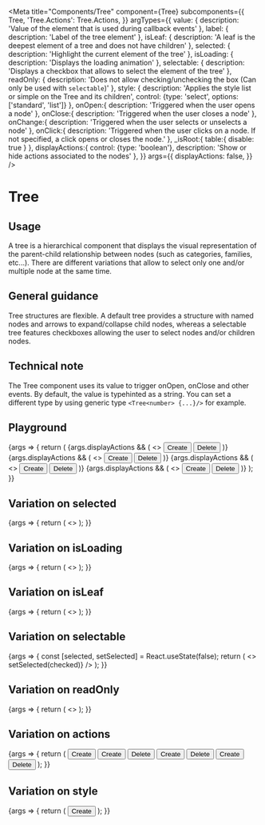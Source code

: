 
<Meta
  title="Components/Tree"
  component={Tree}
  subcomponents={{
    Tree,
    'Tree.Actions': Tree.Actions,
  }}
  argTypes={{
    value: {
      description: 'Value of the element that is used during callback events'
    },
    label: {
      description: 'Label of the tree element'
    },
    isLeaf: {
      description: 'A leaf is the deepest element of a tree and does not have children'
    },
    selected: {
      description: 'Highlight the current element of the tree'
    },
    isLoading: {
      description: 'Displays the loading animation'
    },
    selectable: {
      description: 'Displays a checkbox that allows to select the element of the tree'
    },
    readOnly: {
      description: 'Does not allow checking/unchecking the box (Can only be used with `selectable`)'
    },
    style: {
      description: 'Applies the style list or simple on the Tree and its children',
      control: {type: 'select', options: ['standard', 'list']}
    },
    onOpen:{
      description: 'Triggered when the user opens a node'
    },
    onClose:{
      description: 'Triggered when the user closes a node'
    },
    onChange:{
      description: 'Triggered when the user selects or unselects a node'
    },
    onClick:{
      description: 'Triggered when the user clicks on a node. If not specified, a click opens or closes the node.'
    },
    _isRoot:{
        table:{
          disable: true
        }
    },
    displayActions:{
      control: {type: 'boolean'},
      description: 'Show or hide actions associated to the nodes'
    },
  }}
  args={{
    displayActions: false,
  }}
/>

# Tree

## Usage

A tree is a hierarchical component that displays the visual representation of the parent-child relationship between nodes (such as categories, families, etc...). There are different variations that allow to select only one and/or multiple node at the same time.

## General guidance

Tree structures are flexible. A default tree provides a structure with named nodes and arrows to expand/collapse child nodes, whereas a selectable tree features checkboxes allowing the user to select nodes and/or children nodes.

## Technical note

The Tree component uses its value to trigger onOpen, onClose and other events. By default, the value is typehinted as a string. You can set a different type by using generic type `<Tree<number> {...}/>` for example.

## Playground

<Canvas>
  <Story name="Standard">
    {args => {
      return (
        <Tree value={'master'} label={'Master'} {...args}>
          {args.displayActions && (
            <Tree.Actions>
              <>
                <Button ghost size="small" level="primary">Create</Button>
                <Button ghost size="small" level="danger">Delete</Button>
              </>
            </Tree.Actions>
          )}
          <Tree value={'tvs'} label={'TVs and projectors'} {...args}>
            {args.displayActions && (
              <Tree.Actions>
                <>
                  <Button ghost size="small" level="primary">Create</Button>
                  <Button ghost size="small" level="danger">Delete</Button>
                </>
              </Tree.Actions>
            )}
          </Tree>
          <Tree value={'cameras'} label={'Cameras'} {...args}>
            {args.displayActions && (
              <Tree.Actions>
                <>
                  <Button ghost size="small" level="primary">Create</Button>
                  <Button ghost size="small" level="danger">Delete</Button>
                </>
              </Tree.Actions>
            )}
          </Tree>
          <Tree value={'audio'} label={'Audio and Video'} {...args}>
            {args.displayActions && (
              <Tree.Actions>
                <>
                  <Button ghost size="small" level="primary">Create</Button>
                  <Button ghost size="small" level="danger">Delete</Button>
                </>
              </Tree.Actions>
            )}
          </Tree>
        </Tree>
      );
    }}
  </Story>
</Canvas>

<ArgsTable story="Standard" />

## Variation on selected

<Canvas>
  <Story name="Selected">
    {args => {
      return (
        <>
          <Tree {...args} label='default' selected={false} />
          <Tree {...args} label='selected' selected={true} />
        </>
      );
    }}
  </Story>
</Canvas>

## Variation on isLoading

<Canvas>
  <Story name="IsLoading">
    {args => {
      return (
        <>
          <Tree {...args} label='default' isLoading={false} />
          <Tree {...args} label='isLoading' isLoading={true} />
        </>
      );
    }}
  </Story>
</Canvas>

## Variation on isLeaf

<Canvas>
  <Story name="IsLeaf">
    {args => {
      return (
        <>
          <Tree {...args} label='default' isLeaf={false} />
          <Tree {...args} label='isLeaf' isLeaf={true} />
        </>
      );
    }}
  </Story>
</Canvas>

## Variation on selectable

<Canvas>
  <Story name="Selectable">
    {args => {
      const [selected, setSelected] = React.useState(false);
      return (
        <>
          <Tree {...args} label='default' selectable={false}/>
          <Tree
            {...args}
            label='selectable'
            selectable={true}
            selected={selected}
            onChange={(_value, checked) => setSelected(checked)}
          />
        </>
      );
    }}
  </Story>
</Canvas>

## Variation on readOnly

<Canvas>
  <Story name="ReadOnly">
    {args => {
      return (
        <>
          <Tree {...args} label='default' selectable={true} readOnly={false} />
          <Tree {...args} label='readOnly' selectable={true} readOnly={true} />
        </>
      );
    }}
  </Story>
</Canvas>

## Variation on actions

<Canvas>
  <Story name="WithActions">
    {args => {
      return (
        <Tree value={'master'} label={'Master'} {...args}>
          <Tree.Actions>
            <Button level="primary" size="small" ghost>Create</Button>
          </Tree.Actions>
          <Tree value={'tvs'} label={'TVs and projectors'} {...args}>
            <Tree.Actions>
              <Button level="primary" size="small" ghost>Create</Button>
              <Button level="danger" size="small" ghost>Delete</Button>
            </Tree.Actions>
          </Tree>
          <Tree value={'cameras'} label={'Cameras'} {...args}>
            <Tree.Actions>
              <Button level="primary" size="small" ghost>Create</Button>
              <Button level="danger" size="small" ghost>Delete</Button>
            </Tree.Actions>
          </Tree>
          <Tree value={'audio'} label={'Audio and Video'} {...args}>
            <Tree.Actions>
              <Button level="primary" size="small" ghost>Create</Button>
              <Button level="danger" size="small" ghost>Delete</Button>
            </Tree.Actions>
          </Tree>
        </Tree>
      );
    }}
  </Story>
</Canvas>


## Variation on style

<Canvas>
  <Story name="WithListStyle">
    {args => {
      return (
        <Tree value={'master'} label={'Master'} style="list" {...args}>
          <Tree.Actions>
            <Button level="primary" size="small" ghost>Create</Button>
          </Tree.Actions>
          <Tree value={'tvs'} label={'TVs and projectors'} {...args}>
            <Tree value={'pc_monitors'} label={'PC Monitors'} {...args}/>
            <Tree value={'led_tvs'} label={'LED TVs'} isLeaf={true} {...args}/>
          </Tree>
          <Tree value={'cameras'} label={'Cameras'} {...args}/>
          <Tree value={'audio'} label={'Audio and Video'} {...args}/>
        </Tree>
      );
    }}
  </Story>
</Canvas>
